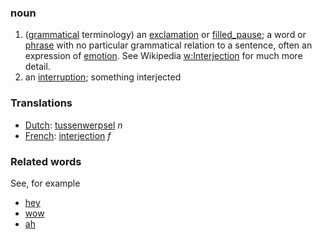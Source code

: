 ===noun===

# ([[grammar|grammatical]] terminology) an [[exclamation]] or [[filled_pause]]; a word or [[phrase]] with no particular grammatical relation to a sentence, often an expression of [[emotion]].  See Wikipedia [[w:Interjection]] for much more detail.
# an [[interrupt]]ion; something interjected

===Translations===
*[[Dutch]]: [[tussenwerpsel]] ''n''
*[[French]]: [[interjection]] ''f'' 

===Related words===
See, for example
*[[hey]]
*[[wow]]
*[[ah]]